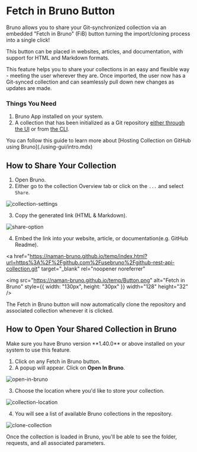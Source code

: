  
# Fetch in Bruno Button

Bruno allows you to share your Git-synchronized collection via an embedded "Fetch in Bruno" (FiB) button turning the import/cloning process into a single click!

This button can be placed in websites, articles, and documentation, with support for HTML and Markdown formats.

This feature helps you to share your collections in an easy and flexible way - meeting the user wherever they are. Once imported, the user now has a Git-synced collection and can seamlessly pull down new changes as updates are made.

### Things You Need

1. Bruno App installed on your system.
2. A collection that has been initialized as a Git repository [either through the UI](https://docs.usebruno.com/git-integration/using-gui/provider#initializing-git) or from [the CLI](https://docs.usebruno.com/git-integration/using-cli#initializing-git-in-bruno-collection).

<Callout emoji="">
  You can follow this guide to learn more about [Hosting Collection on GitHub
  using Bruno](./using-gui/intro.mdx)
</Callout>

## How to Share Your Collection

1. Open Bruno.
2. Either go to the collection Overview tab or click on the ```...``` and select `Share`. 

![collection-settings](/screenshots/git-integration/share-collection/1-share-collection-overview.webp)

3. Copy the generated link (HTML & Markdown).

![share-option](/screenshots/git-integration/share-collection/2-share-link-html.webp)

4. Embed the link into your website, article, or documentation(e.g. GitHub Readme).

<a
  href="https://naman-bruno.github.io/temp/index.html?url=https%3A%2F%2Fgithub.com%2Fusebruno%2Fgithub-rest-api-collection.git"
  target="_blank"
  rel="noopener noreferrer"
>
  <img
    src="https://naman-bruno.github.io/temp/Button.png"
    alt="Fetch in Bruno"
    style={{ width: "130px", height: "30px" }}
    width="128"
    height="32"
  />
</a>

The Fetch in Bruno button will now automatically clone the repository and associated collection whenever it is clicked. 

## How to Open Your Shared Collection in Bruno

<Callout emoji="">
  Make sure you have Bruno version **1.40.0** or above installed on your system
  to use this feature.
</Callout>

1. Click on any Fetch in Bruno button.
2. A popup will appear. Click on **Open In Bruno**.

![open-in-bruno](/screenshots/git-integration/share-collection/4-open-in-bruno.webp)

3. Choose the location where you'd like to store your collection.

![collection-location](/screenshots/git-integration/share-collection/5-save-location.webp)

4. You will see a list of available Bruno collections in the repository.

![clone-collection](/screenshots/git-integration/share-collection/6-cloning-collection.webp)

Once the collection is loaded in Bruno, you'll be able to see the folder, requests, and all associated parameters.
